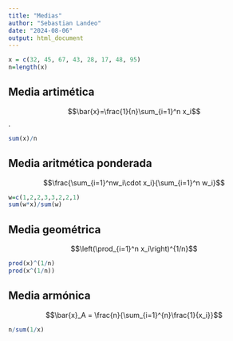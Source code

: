 ```yaml
---
title: "Medias"
author: "Sebastian Landeo"
date: "2024-08-06"
output: html_document
---
```

```r
x = c(32, 45, 67, 43, 28, 17, 48, 95)
n=length(x)
```

## Media artimética
$$\bar{x}=\frac{1}{n}\sum_{i=1}^n x_i$$.
```r
sum(x)/n
```
## Media aritmética ponderada
$$\frac{\sum_{i=1}^nw_i\cdot x_i}{\sum_{i=1}^n w_i}$$
```r
w=c(1,2,2,3,3,2,2,1)
sum(w*x)/sum(w)
```
## Media geométrica
$$\left(\prod_{i=1}^n x_i\right)^{1/n}$$
```r
prod(x)^(1/n)
prod(x^(1/n))
```
## Media armónica
$$\bar{x}_A = \frac{n}{\sum_{i=1}^{n}\frac{1}{x_i}}$$
```r
n/sum(1/x)
```

